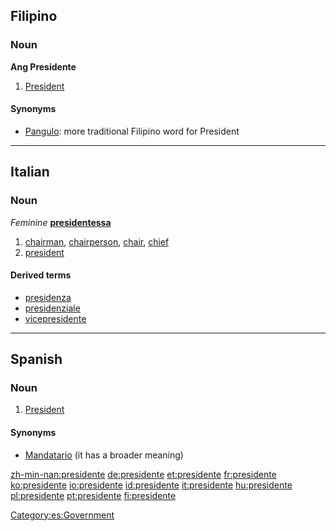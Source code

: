 ==Filipino==
===Noun===
'''Ang Presidente'''
#[[President]]
====Synonyms====
*[[Pangulo]]: more traditional Filipino word for President

----
==Italian==
{{wikipedia|lang=it}}
===Noun===
{{it-noun|president|m|e|i}} ''Feminine'' '''[[presidentessa]]'''

# [[chairman]], [[chairperson]], [[chair]], [[chief]]
# [[president]]

====Derived terms====
*[[presidenza]]
*[[presidenziale]]
*[[vicepresidente]]
----

==Spanish==
===Noun===
{{es-noun-mf|f=presidenta}}
#[[president|President]]

====Synonyms====
*[[Mandatario]] (it has a broader meaning)

[[Category:es:Government]]

[[zh-min-nan:presidente]]
[[de:presidente]]
[[et:presidente]]
[[fr:presidente]]
[[ko:presidente]]
[[io:presidente]]
[[id:presidente]]
[[it:presidente]]
[[hu:presidente]]
[[pl:presidente]]
[[pt:presidente]]
[[fi:presidente]]